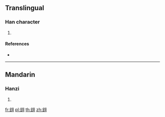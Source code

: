 {{character info/new}}
==Translingual==

===Han character===
{{Han char|rn=124|rad=羽|as=07|sn=13|four=|canj=JISMM}}

# {{defn|Han|sort=羽07}}

====References====
* {{Han ref|kx=0957.260|dkj=28720|hdz=53349.090|uh=7FDD|ud=32733}}

----

==Mandarin==

===Hanzi===
{{cmn-hanzi|pin=[[hóng]] ([[hong2]]), [[zhái]] ([[zhai2]])|wg=hung<sup>2</sup>, chai<sup>2</sup>}}

# {{defn|lang=cmn|sort=羽07}}

[[fr:翝]]
[[pl:翝]]
[[th:翝]]
[[zh:翝]]